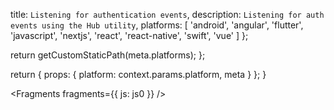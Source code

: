 
  title: `Listening for authentication events`,
  description: `Listening for auth events using the Hub utility`,
  platforms: [
    'android',
    'angular',
    'flutter',
    'javascript',
    'nextjs',
    'react',
    'react-native',
    'swift',
    'vue'
  ]
};

  return getCustomStaticPath(meta.platforms);
};

  return {
    props: {
      platform: context.params.platform,
      meta
    }
  };
}


<Fragments fragments={{ js: js0 }} />
